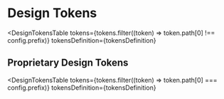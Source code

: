 
<Meta title="Epe/Design Tokens" />

# Design Tokens

<DesignTokensTable
  tokens={tokens.filter((token) => token.path[0] !== config.prefix)}
  tokensDefinition={tokensDefinition}
></DesignTokensTable>

## Proprietary Design Tokens

<DesignTokensTable
  tokens={tokens.filter((token) => token.path[0] === config.prefix)}
  tokensDefinition={tokensDefinition}
></DesignTokensTable>
